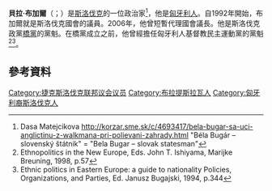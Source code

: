 '''貝拉·布加爾'''（{{lang-sk|Béla Bugár}}；{{bd|1958年|7月7日}}）是[[斯洛伐克|斯洛伐克]]的一位政治家<ref>Dasa Matejcikova http://korzar.sme.sk/c/4693417/bela-bugar-sa-uci-anglictinu-z-walkmana-pri-polievani-zahrady.html {{Wayback|url=http://korzar.sme.sk/c/4693417/bela-bugar-sa-uci-anglictinu-z-walkmana-pri-polievani-zahrady.html |date=20160303230845 }} "Béla Bugár – slovenský štátnik" = "Bela Bugar – slovak statesman"</ref>，他是[[匈牙利人|匈牙利人]]。自1992年開始，布加爾就是斯洛伐克國會的議員。2006年，他曾短暫代理國會議長。他是斯洛伐克政黨[[橋黨|橋黨]]的黨魁。在橋黨成立之前，他曾經擔任匈牙利人基督教民主運動黨的黨魁<ref>Ethnopolitics in the New Europe, Eds. John T. Ishiyama, Marijke Breuning, 1998, p.57</ref><ref>Ethnic politics in Eastern Europe: a guide to nationality Policies, Organizations, and Parties, Ed. Janusz Bugajski, 1994, p.344</ref>。

== 參考資料 ==
{{reflist}}

{{normdaten}}
{{DEFAULTSORT:Bugar}}
[[Category:捷克斯洛伐克联邦议会议员|Category:捷克斯洛伐克联邦议会议员]]
[[Category:布拉提斯拉瓦人|Category:布拉提斯拉瓦人]]
[[Category:匈牙利裔斯洛伐克人|Category:匈牙利裔斯洛伐克人]]
{{slovakia-stub}}